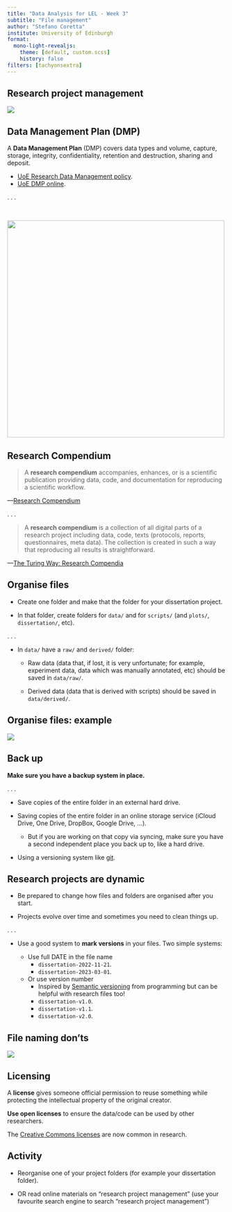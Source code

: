 ```yaml
---
title: "Data Analysis for LEL - Week 3"
subtitle: "File management"
author: "Stefano Coretta"
institute: University of Edinburgh
format:
  mono-light-revealjs:
    theme: [default, custom.scss]
    history: false
filters: [tachyonsextra]
---
```


## Research project management

![](/img/project-management.png){fig-align="center"}

## Data Management Plan (DMP)

::: {.bg-washed-blue .b--dark-blue .ba .bw2 .br3 .shadow-5 .ph4 .mt2}
A **Data Management Plan** (DMP) covers data types and volume, capture, storage, integrity, confidentiality, retention and destruction, sharing and deposit.

-   [UoE Research Data Management policy](https://www.ed.ac.uk/information-services/about/policies-and-regulations/research-data-policy).
-   [UoE DMP online](https://dmponline.ed.ac.uk).
:::

. . .

<br>

![](/img/dmp-example.png){fig-align="center" width="500"}

## Research Compendium

> A **research compendium** accompanies, enhances, or is a scientific publication providing data, code, and documentation for reproducing a scientific workflow.

---[Research Compendium](https://research-compendium.science)

. . .

> A **research compendium** is a collection of all digital parts of a research project including data, code, texts (protocols, reports, questionnaires, meta data). The collection is created in such a way that reproducing all results is straightforward.

---[The Turing Way: Research Compendia](https://the-turing-way.netlify.app/reproducible-research/compendia.html)

## Organise files

::: {.bg-washed-blue .b--dark-blue .ba .bw2 .br3 .shadow-5 .ph4 .mt2}
-   Create one folder and make that the folder for your dissertation project.

-   In that folder, create folders for `data/` and for `scripts/` (and `plots/`, `dissertation/`, etc).
:::

. . .

::: {.bg-washed-green .b--dark-green .ba .bw2 .br3 .shadow-5 .ph4 .mt2}
-   In `data/` have a `raw/` and `derived/` folder:

    -   Raw data (data that, if lost, it is very unfortunate; for example, experiment data, data which was manually annotated, etc) should be saved in `data/raw/`.

    -   Derived data (data that is derived with scripts) should be saved in `data/derived/`.
:::

## Organise files: example

![](/img/organise-files.png){fig-align="center"}

## Back up

::: {.bg-washed-red .b--dark-red .ba .bw2 .br3 .shadow-5 .ph4 .mt2}
**Make sure you have a backup system in place.**
:::

. . .

::: {.bg-washed-blue .b--dark-blue .ba .bw2 .br3 .shadow-5 .ph4 .mt2}
-   Save copies of the entire folder in an external hard drive.

-   Saving copies of the entire folder in an online storage service (iCloud Drive, One Drive, DropBox, Google Drive, ...).

    -   But if you are working on that copy via syncing, make sure you have a second independent place you back up to, like a hard drive.

-   Using a versioning system like [git](https://www.atlassian.com/git).
:::

## Research projects are dynamic

::: {.bg-washed-blue .b--dark-blue .ba .bw2 .br3 .shadow-5 .ph4 .mt2}
-   Be prepared to change how files and folders are organised after you start.

-   Projects evolve over time and sometimes you need to clean things up.
:::

. . .

::: {.bg-washed-green .b--dark-green .ba .bw2 .br3 .shadow-5 .ph4 .mt2}
-   Use a good system to **mark versions** in your files. Two simple systems:

    -   Use full DATE in the file name
        -   `dissertation-2022-11-21`.
        -   `dissertation-2023-03-01`.
    -   Or use version number
        -   Inspired by [Semantic versioning](https://www.geeksforgeeks.org/introduction-semantic-versioning/) from programming but can be helpful with research files too!
        -   `dissertation-v1.0`.
        -   `dissertation-v1.1`.
        -   `dissertation-v2.0`.
:::

## File naming don'ts

![](/img/folder-4.png){fig-align="center"}

## Licensing

::: {.bg-washed-blue .b--dark-blue .ba .bw2 .br3 .shadow-5 .ph4 .mt2}
A **license** gives someone official permission to reuse something while protecting the intellectual property of the original creator.
:::

::: {.bg-washed-green .b--dark-green .ba .bw2 .br3 .shadow-5 .ph4 .mt2}
**Use open licenses** to ensure the data/code can be used by other researchers.

The [Creative Commons licenses](https://creativecommons.org/share-your-work/) are now common in research.
:::

## Activity {background-color="var(--inverse)"}

-   Reorganise one of your project folders (for example your dissertation folder).

-   OR read online materials on "research project management" (use your favourite search engine to search "research project management")
